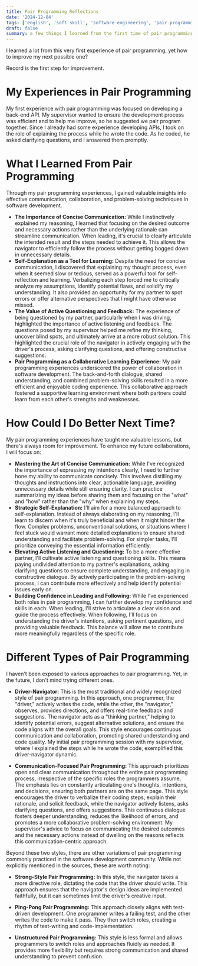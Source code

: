 ```yaml
---
title: Pair Programming Reflections
date: '2024-12-04'
tags: ['english', 'soft skill', 'software engineering', 'pair programming']
draft: false
summary: a few things I learned from the first time of pair programming at work
---
```


I learned a lot from this very first experience of pair programming, yet how to improve my next possible one?

Record is the first step for improvement.

# My Experiences in Pair Programming

My first experience with pair programming was focused on developing a back-end API. My supervisor wanted to ensure the development process was efficient and to help me improve, so he suggested we pair program together. Since I already had some experience developing APIs, I took on the role of explaining the process while he wrote the code. As he coded, he asked clarifying questions, and I answered them promptly.

# What I Learned From Pair Programming

Through my pair programming experiences, I gained valuable insights into effective communication, collaboration, and problem-solving techniques in software development.

- **The Importance of Concise Communication:** While I instinctively explained my reasoning, I learned that focusing on the desired outcome and necessary actions rather than the underlying rationale can streamline communication. When leading, it's crucial to clearly articulate the intended result and the steps needed to achieve it. This allows the navigator to efficiently follow the process without getting bogged down in unnecessary details.
- **Self-Explanation as a Tool for Learning:** Despite the need for concise communication, I discovered that explaining my thought process, even when it seemed slow or tedious, served as a powerful tool for self-reflection and learning. Verbalizing each step forced me to critically analyze my assumptions, identify potential flaws, and solidify my understanding. It also provided an opportunity for my partner to spot errors or offer alternative perspectives that I might have otherwise missed.
- **The Value of Active Questioning and Feedback:** The experience of being questioned by my partner, particularly when I was driving, highlighted the importance of active listening and feedback. The questions posed by my supervisor helped me refine my thinking, uncover blind spots, and ultimately arrive at a more robust solution. This highlighted the crucial role of the navigator in actively engaging with the driver's process, asking clarifying questions, and offering constructive suggestions.
- **Pair Programming as a Collaborative Learning Experience:** My pair programming experiences underscored the power of collaboration in software development. The back-and-forth dialogue, shared understanding, and combined problem-solving skills resulted in a more efficient and enjoyable coding experience. This collaborative approach fostered a supportive learning environment where both partners could learn from each other's strengths and weaknesses.

# How Could I Do Better Next Time?

My pair programming experiences have taught me valuable lessons, but there's always room for improvement. To enhance my future collaborations, I will focus on:

- **Mastering the Art of Concise Communication:** While I've recognized the importance of expressing my intentions clearly, I need to further hone my ability to communicate concisely. This involves distilling my thoughts and instructions into clear, actionable language, avoiding unnecessary details while still ensuring clarity. I can practice summarizing my ideas before sharing them and focusing on the "what" and "how" rather than the "why" when explaining my steps.
- **Strategic Self-Explanation:** I'll aim for a more balanced approach to self-explanation. Instead of always elaborating on my reasoning, I'll learn to discern when it's truly beneficial and when it might hinder the flow. Complex problems, unconventional solutions, or situations where I feel stuck would warrant more detailed explanations to ensure shared understanding and facilitate problem-solving. For simpler tasks, I'll prioritize conveying the essential information efficiently.
- **Elevating Active Listening and Questioning:** To be a more effective partner, I'll cultivate active listening and questioning skills. This means paying undivided attention to my partner's explanations, asking clarifying questions to ensure complete understanding, and engaging in constructive dialogue. By actively participating in the problem-solving process, I can contribute more effectively and help identify potential issues early on.
- **Building Confidence in Leading and Following:** While I've experienced both roles in pair programming, I can further develop my confidence and skills in each. When leading, I'll strive to articulate a clear vision and guide the process effectively. When following, I'll focus on understanding the driver's intentions, asking pertinent questions, and providing valuable feedback. This balance will allow me to contribute more meaningfully regardless of the specific role.

# Different Types of Pair Programming

I haven't been exposed to various approaches to pair programming. Yet, in the future, I don't mind trying different ones.

- **Driver-Navigator:** This is the most traditional and widely recognized style of pair programming. In this approach, one programmer, the "driver," actively writes the code, while the other, the "navigator," observes, provides directions, and offers real-time feedback and suggestions. The navigator acts as a "thinking partner," helping to identify potential errors, suggest alternative solutions, and ensure the code aligns with the overall goals. This style encourages continuous communication and collaboration, promoting shared understanding and code quality. My initial pair programming session with my supervisor, where I explained the steps while he wrote the code, exemplified this driver-navigator dynamic.

- **Communication-Focused Pair Programming:** This approach prioritizes open and clear communication throughout the entire pair programming process, irrespective of the specific roles the programmers assume. The emphasis lies on constantly articulating one's thoughts, intentions, and decisions, ensuring both partners are on the same page. This style encourages the driver to verbalize their coding steps, explain their rationale, and solicit feedback, while the navigator actively listens, asks clarifying questions, and offers suggestions. This continuous dialogue fosters deeper understanding, reduces the likelihood of errors, and promotes a more collaborative problem-solving environment. My supervisor's advice to focus on communicating the desired outcomes and the necessary actions instead of dwelling on the reasons reflects this communication-centric approach.

Beyond these two styles, there are other variations of pair programming commonly practiced in the software development community. While not explicitly mentioned in the sources, these are worth noting:

- **Strong-Style Pair Programming:** In this style, the navigator takes a more directive role, dictating the code that the driver should write. This approach ensures that the navigator's design ideas are implemented faithfully, but it can sometimes limit the driver's creative input.

- **Ping-Pong Pair Programming:** This approach closely aligns with test-driven development. One programmer writes a failing test, and the other writes the code to make it pass. They then switch roles, creating a rhythm of test-writing and code-implementation.

- **Unstructured Pair Programming:** This style is less formal and allows programmers to switch roles and approaches fluidly as needed. It provides more flexibility but requires strong communication and shared understanding to prevent confusion.
